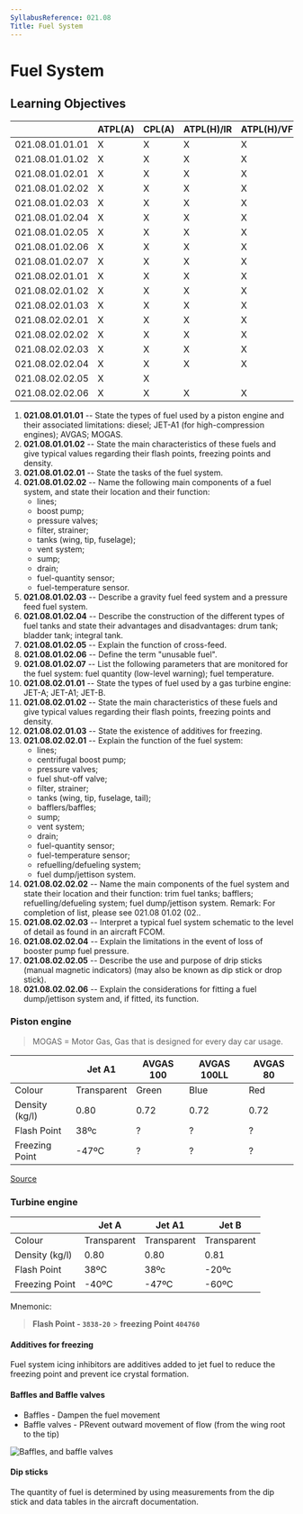 ```yaml
---
SyllabusReference: 021.08
Title: Fuel System
---
```


# Fuel System

## Learning Objectives

|                 | ATPL(A) | CPL(A) | ATPL(H)/IR | ATPL(H)/VFR | CPL(H) | IR  | CBIR(A) |
| --------------- | ------- | ------ | ---------- | ----------- | ------ | --- | ------- |
| 021.08.01.01.01 | X       | X      | X          | X           | X      |     |         |
| 021.08.01.01.02 | X       | X      | X          | X           | X      |     |         |
| 021.08.01.02.01 | X       | X      | X          | X           | X      |     |         |
| 021.08.01.02.02 | X       | X      | X          | X           | X      |     |         |
| 021.08.01.02.03 | X       | X      | X          | X           | X      |     |         |
| 021.08.01.02.04 | X       | X      | X          | X           | X      |     |         |
| 021.08.01.02.05 | X       | X      | X          | X           | X      |     |         |
| 021.08.01.02.06 | X       | X      | X          | X           | X      |     |         |
| 021.08.01.02.07 | X       | X      | X          | X           | X      |     |         |
| 021.08.02.01.01 | X       | X      | X          | X           | X      |     |         |
| 021.08.02.01.02 | X       | X      | X          | X           | X      |     |         |
| 021.08.02.01.03 | X       | X      | X          | X           | X      |     |         |
| 021.08.02.02.01 | X       | X      | X          | X           | X      |     |         |
| 021.08.02.02.02 | X       | X      | X          | X           | X      |     |         |
| 021.08.02.02.03 | X       | X      | X          | X           | X      |     |         |
| 021.08.02.02.04 | X       | X      | X          | X           | X      |     |         |
| 021.08.02.02.05 | X       | X      |            |             |        |     |         |
| 021.08.02.02.06 | X       | X      | X          | X           | X      |     |         |

1.  **021.08.01.01.01** -- State the types of fuel used by a piston engine and
    their associated limitations: diesel; JET-A1 (for high-compression engines);
    AVGAS; MOGAS.
2.  **021.08.01.01.02** -- State the main characteristics of these fuels and
    give typical values regarding their flash points, freezing points and
    density.
3.  **021.08.01.02.01** -- State the tasks of the fuel system.
4.  **021.08.01.02.02** -- Name the following main components of a fuel system,
    and state their location and their function:
    - lines;
    - boost pump;
    - pressure valves;
    - filter, strainer;
    - tanks (wing, tip, fuselage);
    - vent system;
    - sump;
    - drain;
    - fuel-quantity sensor;
    - fuel-temperature sensor.
5.  **021.08.01.02.03** -- Describe a gravity fuel feed system and a pressure
    feed fuel system.
6.  **021.08.01.02.04** -- Describe the construction of the different types of
    fuel tanks and state their advantages and disadvantages: drum tank; bladder
    tank; integral tank.
7.  **021.08.01.02.05** -- Explain the function of cross-feed.
8.  **021.08.01.02.06** -- Define the term "unusable fuel".
9.  **021.08.01.02.07** -- List the following parameters that are monitored for
    the fuel system: fuel quantity (low-level warning); fuel temperature.
10. **021.08.02.01.01** -- State the types of fuel used by a gas turbine engine:
    JET-A; JET-A1; JET-B.
11. **021.08.02.01.02** -- State the main characteristics of these fuels and
    give typical values regarding their flash points, freezing points and
    density.
12. **021.08.02.01.03** -- State the existence of additives for freezing.
13. **021.08.02.02.01** -- Explain the function of the fuel system:
    - lines;
    - centrifugal boost pump;
    - pressure valves;
    - fuel shut-off valve;
    - filter, strainer;
    - tanks (wing, tip, fuselage, tail);
    - bafflers/baffles;
    - sump;
    - vent system;
    - drain;
    - fuel-quantity sensor;
    - fuel-temperature sensor;
    - refuelling/defueling system;
    - fuel dump/jettison system.
14. **021.08.02.02.02** -- Name the main components of the fuel system and state
    their location and their function: trim fuel tanks; bafflers;
    refuelling/defueling system; fuel dump/jettison system. Remark: For
    completion of list, please see 021.08 01.02 (02..
15. **021.08.02.02.03** -- Interpret a typical fuel system schematic to the
    level of detail as found in an aircraft FCOM.
16. **021.08.02.02.04** -- Explain the limitations in the event of loss of
    booster pump fuel pressure.
17. **021.08.02.02.05** -- Describe the use and purpose of drip sticks (manual
    magnetic indicators) (may also be known as dip stick or drop stick).
18. **021.08.02.02.06** -- Explain the considerations for fitting a fuel
    dump/jettison system and, if fitted, its function.

### Piston engine

> MOGAS = Motor Gas, Gas that is designed for every day car usage.

|                | Jet A1      | AVGAS 100 | AVGAS 100LL | AVGAS 80 |
| -------------- | ----------- | --------- | ----------- | -------- |
| Colour         | Transparent | Green     | Blue        | Red      |
| Density (kg/l) | 0.80        | 0.72      | 0.72        | 0.72     |
| Flash Point    | 38ºc        | ?         | ?           | ?        |
| Freezing Point | -47ºC       | ?         | ?           | ?        |

[Source](https://skybrary.aero/articles/ignition-fuels)

### Turbine engine

|                | Jet A       | Jet A1      | Jet B       |
| -------------- | ----------- | ----------- | ----------- |
| Colour         | Transparent | Transparent | Transparent |
| Density (kg/l) | 0.80        | 0.80        | 0.81        |
| Flash Point    | 38ºC        | 38ºc        | -20ºc       |
| Freezing Point | -40ºC       | -47ºC       | -60ºC       |

Mnemonic:

> **Flash Point - `3838-20`** > **freezing Point `404760`**

#### Additives for freezing

Fuel system icing inhibitors are additives added to jet fuel to reduce the
freezing point and prevent ice crystal formation.

#### Baffles and Baffle valves

- Baffles - Dampen the fuel movement
- Baffle valves - PRevent outward movement of flow (from the wing root to the
  tip)

<img src="images/021.08.02.02-01.png" alt="Baffles, and baffle valves" />

<Source
  href="https://www.faa.gov/regulations_policies/handbooks_manuals/aviation/"
  alt="FAA H-8083-31"
/>

#### Dip sticks

The quantity of fuel is determined by using measurements from the dip stick and
data tables in the aircraft documentation.
